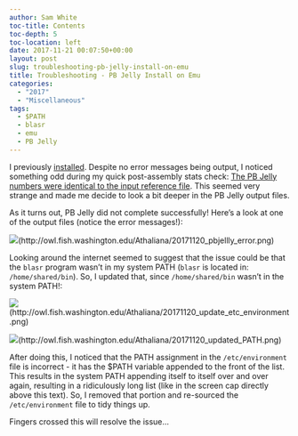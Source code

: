 ```yaml
---
author: Sam White
toc-title: Contents
toc-depth: 5
toc-location: left
date: 2017-11-21 00:07:50+00:00
layout: post
slug: troubleshooting-pb-jelly-install-on-emu
title: Troubleshooting - PB Jelly Install on Emu
categories:
  - "2017"
  - "Miscellaneous"
tags:
  - $PATH
  - blasr
  - emu
  - PB Jelly
---
```


I previously [installed](https://robertslab.github.io/sams-notebook/posts/2017/2017-10-30-software-installation-pb-jelly-suite-and-blasr-on-emu//robertslab.github.io/sams-notebook/2017/11/14/genome-assembly-olympia-oyster-illumina-pacbio-using-pb-jelly-wbgi-scaffold-assembly/). Despite no error messages being output, I noticed something odd during my quick post-assembly stats check: [The PB Jelly numbers were identical to the input reference file](https://robertslab.github.io/sams-notebook/2017/11/14/assembly-comparison-oly-assemblies-using-quast/). This seemed very strange and made me decide to look a bit deeper in the PB Jelly output files.

As it turns out, PB Jelly did not complete successfully! Here's a look at one of the output files (notice the error messages!):

![](https://owl.fish.washington.edu/Athaliana/20171120_pbjellly_error.png)(http://owl.fish.washington.edu/Athaliana/20171120_pbjellly_error.png)

Looking around the internet seemed to suggest that the issue could be that the `blasr` program wasn't in my system PATH (`blasr` is located in: `/home/shared/bin`). So, I updated that, since `/home/shared/bin` wasn't in the system PATH!:

![](https://owl.fish.washington.edu/Athaliana/20171120_update_etc_environment.png)(http://owl.fish.washington.edu/Athaliana/20171120_update_etc_environment.png)

![](https://owl.fish.washington.edu/Athaliana/20171120_updated_PATH.png)(http://owl.fish.washington.edu/Athaliana/20171120_updated_PATH.png)

After doing this, I noticed that the PATH assignment in the `/etc/environment` file is incorrect - it has the $PATH variable appended to the front of the list. This results in the system PATH appending itself to itself over and over again, resulting in a ridiculously long list (like in the screen cap directly above this text). So, I removed that portion and re-sourced the `/etc/environment` file to tidy things up.

Fingers crossed this will resolve the issue...
